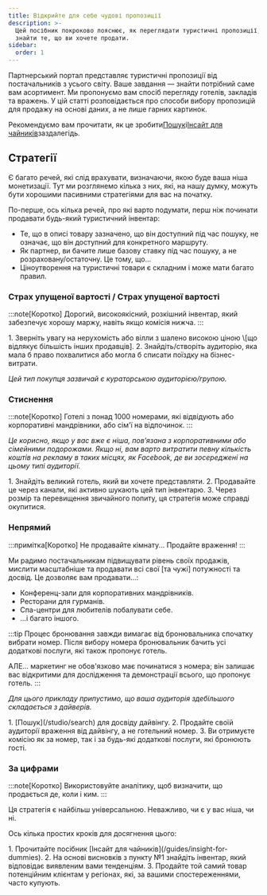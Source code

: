```yaml
---
title: Відкрийте для себе чудові пропозиції
description: >-
  Цей посібник покроково пояснює, як переглядати туристичні пропозиції, щоб
  знайти те, що ви хочете продати.
sidebar:
  order: 1
---
```


Партнерський портал представляє туристичні пропозиції від постачальників з усього світу. Ваше завдання — знайти потрібний саме вам асортимент. Ми пропонуємо вам спосіб перегляду готелів, закладів та вражень. У цій статті розповідається про способи вибору пропозицій для продажу на основі даних, а не лише гарних картинок.

Рекомендуємо вам прочитати, як це зробити[Пошук](/studio/search)і[Інсайт для чайників](/guides/insight-for-dummies)заздалегідь.

## Стратегії

Є багато речей, які слід врахувати, визначаючи, якою буде ваша ніша монетизації. Тут ми розглянемо кілька з них, які, на нашу думку, можуть бути хорошими пасивними стратегіями для вас на початку.

По-перше, ось кілька речей, про які варто подумати, перш ніж починати продавати будь-який туристичний інвентар:

* Те, що в описі товару зазначено, що він доступний під час пошуку, не означає, що він доступний для конкретного маршруту.
* Як партнер, ви бачите лише базову ставку під час пошуку, а не розраховану/остаточну. Це тому, що...
* Ціноутворення на туристичні товари є складним і може мати багато правил.

### Страх упущеної вартості / Страх упущеної вартості

:::note\[Коротко]
Дорогий, високоякісний, розкішний інвентар, який забезпечує хорошу маржу, навіть якщо комісія нижча.
:::

<Steps>
  1. Зверніть увагу на нерухомість або вілли з шалено високою ціною \[що відлякує більшість інших продавців].
  2. Знайдіть/створіть аудиторію, яка мала б право похвалитися або могла б списати поїздку на бізнес-витрати.
</Steps>


*Цей тип покупця зазвичай є кураторською аудиторією/групою.*

### Стиснення

:::note\[Коротко]
Готелі з понад 1000 номерами, які відвідують або корпоративні мандрівники, або сім'ї на відпочинок.
:::

*Це корисно, якщо у вас вже є ніша, пов’язана з корпоративними або сімейними подорожами. Якщо ні, вам варто витратити певну кількість коштів на рекламу в таких місцях, як Facebook, де ви зосереджені на цьому типі аудиторії.*

<Steps>
  1. Знайдіть великий готель, який ви хочете представляти.
  2. Продавайте це через канали, які активно шукають цей тип інвентарю.
  3. Через розмір та перевищення звичайного попиту, ця стратегія може справді окупитися.
</Steps>


### Непрямий

:::примітка\[Коротко]
Не продавайте кімнату... Продайте враження!
:::

Ми радимо постачальникам підвищувати рівень своїх продажів, мислити масштабніше та продавати всі свої \[та чужі] потужності та досвід. Це дозволяє вам продавати...:

* Конференц-зали для корпоративних мандрівників.
* Ресторани для гурманів.
* Спа-центри для любителів побалувати себе.
* ...і багато іншого.

:::tip
Процес бронювання завжди вимагає від бронювальника спочатку вибрати номер. Після вибору номера бронювальник бачить усі додаткові послуги, які також пропонує готель.

АЛЕ... маркетинг не обов'язково має починатися з номера; він залишає вас відкритими для дослідження та демонстрації всього, що пропонує готель.
:::

*Для цього прикладу припустимо, що ваша аудиторія здебільшого складається з дайверів.*

<Steps>
  1. [Пошук](/studio/search) для досвіду дайвінгу.
  2. Продайте своїй аудиторії враження від дайвінгу, а не готельний номер.
  3. Ви отримуєте комісію як за номер, так і за будь-які додаткові послуги, які бронюють гості.
</Steps>


### За цифрами

:::note\[Коротко]
Використовуйте аналітику, щоб визначити, що продається де, коли і ким.
:::

Ця стратегія є найбільш універсальною. Неважливо, чи є у вас ніша, чи ні.

Ось кілька простих кроків для досягнення цього:

<Steps>
  1. Прочитайте посібник [Інсайт для чайників](/guides/insight-for-dummies).
  2. На основі висновків з пункту №1 знайдіть інвентар, який відповідає виявленим вами тенденціям.
  3. Продайте той самий товар потенційним клієнтам у регіонах, які, за вашими спостереженнями, часто купують.
</Steps>

